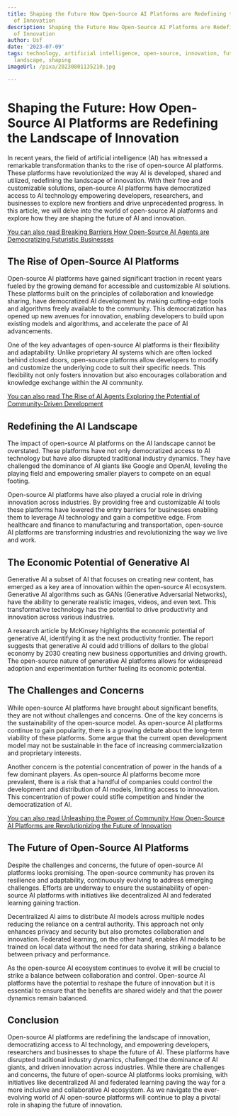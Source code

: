 ```yaml
---
title: Shaping the Future How Open-Source AI Platforms are Redefining the Landscape
  of Innovation
description: Shaping the Future How Open-Source AI Platforms are Redefining the Landscape
  of Innovation
author: Usf
date: '2023-07-09'
tags: technology, artificial intelligence, open-source, innovation, future, platforms,
  landscape, shaping
imageUrl: /pixa/20230801135210.jpg

---
```

# Shaping the  Future: How Open-Source AI Platforms are Redefining the Landscape of Innovation

In recent years, the field of artificial intelligence (AI) has witnessed  a  remarkable transformation thanks to the rise of open-source AI platforms. These platforms have revolutionized the way AI is developed, shared and utilized, redefining the landscape of innovation. With their free and customizable solutions,  open-source AI platforms have democratized access to AI technology empowering  developers, researchers, and businesses to explore new frontiers and drive unprecedented progress. In this article, we will delve into the world of open-source AI platforms and explore how they are shaping  the  future of AI and innovation.

[You can also read Breaking Barriers How Open-Source AI Agents are Democratizing Futuristic Businesses](Breaking%20Barriers%20How%20Open-Source%20AI%20Agents%20are%20Democratizing%20Futuristic%20Businesses)


##  The Rise of Open-Source AI Platforms

Open-source  AI platforms have gained significant traction in recent years  fueled by the growing demand for accessible and customizable AI  solutions. These platforms built on the principles of collaboration and knowledge sharing, have democratized AI development by making cutting-edge tools and algorithms freely available to the  community. This democratization has opened up new avenues for innovation, enabling developers to build upon existing models and algorithms, and accelerate the pace of AI advancements.

One of the  key advantages of  open-source AI  platforms is their flexibility and adaptability. Unlike proprietary AI systems which are often locked behind closed doors, open-source platforms allow  developers to modify and  customize the underlying code to suit their specific needs. This flexibility not only fosters innovation but also encourages collaboration and knowledge exchange within the AI community.

[You  can also read The Rise of AI Agents Exploring the Potential of Community-Driven Development](The%20Rise%20of%20AI%20Agents%20Exploring%20the%20Potential%20of%20Community-Driven%20Development)


## Redefining the AI Landscape

The impact of open-source AI platforms  on the AI landscape cannot be overstated. These platforms have not only  democratized access to AI technology but have also disrupted traditional industry dynamics. They have challenged  the dominance of AI giants like  Google and OpenAI, leveling the  playing field and empowering smaller players to compete on an equal footing.

Open-source AI platforms have also played a crucial role in driving innovation across industries.  By providing free and customizable  AI tools these platforms have lowered the entry barriers  for businesses enabling them to leverage AI technology and gain a competitive edge. From healthcare and finance to manufacturing and transportation, open-source AI platforms are  transforming industries and revolutionizing the way  we live and work.

## The Economic Potential of Generative AI

Generative  AI a  subset  of  AI that focuses on creating new content, has  emerged as a key area of  innovation within the open-source AI ecosystem. Generative AI algorithms such as  GANs (Generative  Adversarial Networks), have the ability to generate realistic  images,  videos, and even text. This  transformative technology has the potential to drive productivity and innovation across various industries.

A research article by McKinsey highlights the economic potential of generative AI,  identifying it as the next productivity frontier. The report suggests that generative AI could add trillions of dollars to the global economy by 2030 creating new business opportunities and driving growth. The open-source nature of generative AI platforms allows for widespread adoption and experimentation further fueling its economic potential.

## The Challenges and Concerns

While open-source  AI platforms have brought about significant benefits, they are not without challenges and  concerns. One  of the key concerns is the sustainability of the open-source model. As  open-source  AI platforms continue to gain popularity, there is a growing debate about the long-term  viability of these platforms. Some argue that the current open development model may not be sustainable in the face of increasing commercialization and proprietary interests.

Another concern is the potential concentration of  power  in the hands of  a few dominant players. As open-source AI platforms  become more prevalent,  there  is a risk that a handful of companies could control the  development  and distribution of AI models, limiting access to innovation. This concentration of power could stifle competition and  hinder the democratization of AI.

[You can also read Unleashing the Power of  Community How Open-Source  AI Platforms are Revolutionizing the  Future of Innovation](Unleashing%20the%20Power%20of%20Community%20How%20Open-Source%20AI%20Platforms%20are%20Revolutionizing%20the%20Future%20of%20Innovation)


## The Future of  Open-Source AI Platforms

Despite the challenges and concerns, the future of open-source AI platforms looks promising. The open-source community has proven its resilience and adaptability, continuously  evolving to address emerging challenges.  Efforts are underway to ensure the sustainability of open-source AI platforms with initiatives like decentralized AI and federated learning gaining traction.

Decentralized AI aims to distribute  AI models across  multiple nodes reducing  the reliance on a central authority. This approach not only enhances  privacy and security but also promotes collaboration and innovation. Federated learning, on the other hand,  enables AI models to be trained on local  data without  the need for data  sharing, striking a balance  between privacy and performance.

As the open-source AI ecosystem  continues to evolve it will be crucial to strike a balance between collaboration and control.  Open-source  AI platforms have the potential to  reshape the future of innovation but it is essential to ensure that the benefits are shared widely and  that the power dynamics remain balanced.

## Conclusion

Open-source AI platforms are  redefining the  landscape of  innovation, democratizing access to  AI  technology, and empowering developers, researchers and businesses to shape the future of AI. These platforms have disrupted traditional  industry dynamics, challenged  the dominance of  AI giants, and driven  innovation across industries. While there are challenges and concerns, the  future of open-source AI platforms looks promising, with initiatives like decentralized AI and  federated learning paving the way for  a more inclusive and  collaborative AI ecosystem. As we navigate  the ever-evolving world of AI open-source platforms will continue to  play a pivotal role in shaping the  future of innovation.